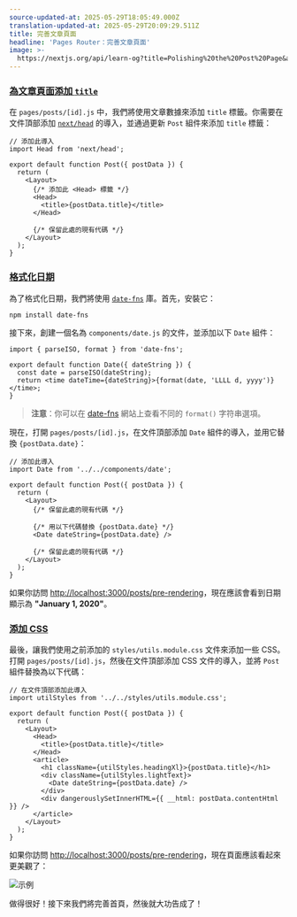 ```yaml
---
source-updated-at: 2025-05-29T18:05:49.000Z
translation-updated-at: 2025-05-29T20:09:29.511Z
title: 完善文章頁面
headline: 'Pages Router：完善文章頁面'
image: >-
  https://nextjs.org/api/learn-og?title=Polishing%20the%20Post%20Page&amp;chapter=34
---
```


### [為文章頁面添加 `title`](#adding-title-to-the-post-page)

在 `pages/posts/[id].js` 中，我們將使用文章數據來添加 `title` 標籤。你需要在文件頂部添加 [`next/head`](/docs/api-reference/next/head) 的導入，並通過更新 `Post` 組件來添加 `title` 標籤：

```
// 添加此導入
import Head from 'next/head';
 
export default function Post({ postData }) {
  return (
    <Layout>
      {/* 添加此 <Head> 標籤 */}
      <Head>
        <title>{postData.title}</title>
      </Head>
 
      {/* 保留此處的現有代碼 */}
    </Layout>
  );
}
```

### [格式化日期](#formatting-the-date)

為了格式化日期，我們將使用 [`date-fns`](https://date-fns.org/) 庫。首先，安裝它：

```
npm install date-fns
```

接下來，創建一個名為 `components/date.js` 的文件，並添加以下 `Date` 組件：

```
import { parseISO, format } from 'date-fns';
 
export default function Date({ dateString }) {
  const date = parseISO(dateString);
  return <time dateTime={dateString}>{format(date, 'LLLL d, yyyy')}</time>;
}
```

> **注意**：你可以在 [date-fns](https://date-fns.org/v2.16.1/docs/format) 網站上查看不同的 `format()` 字符串選項。

現在，打開 `pages/posts/[id].js`，在文件頂部添加 `Date` 組件的導入，並用它替換 `{postData.date}`：

```
// 添加此導入
import Date from '../../components/date';
 
export default function Post({ postData }) {
  return (
    <Layout>
      {/* 保留此處的現有代碼 */}
 
      {/* 用以下代碼替換 {postData.date} */}
      <Date dateString={postData.date} />
 
      {/* 保留此處的現有代碼 */}
    </Layout>
  );
}
```

如果你訪問 [http://localhost:3000/posts/pre-rendering](http://localhost:3000/posts/pre-rendering)，現在應該會看到日期顯示為 **"January 1, 2020"**。

### [添加 CSS](#adding-css)

最後，讓我們使用之前添加的 `styles/utils.module.css` 文件來添加一些 CSS。打開 `pages/posts/[id].js`，然後在文件頂部添加 CSS 文件的導入，並將 `Post` 組件替換為以下代碼：

```
// 在文件頂部添加此導入
import utilStyles from '../../styles/utils.module.css';
 
export default function Post({ postData }) {
  return (
    <Layout>
      <Head>
        <title>{postData.title}</title>
      </Head>
      <article>
        <h1 className={utilStyles.headingXl}>{postData.title}</h1>
        <div className={utilStyles.lightText}>
          <Date dateString={postData.date} />
        </div>
        <div dangerouslySetInnerHTML={{ __html: postData.contentHtml }} />
      </article>
    </Layout>
  );
}
```

如果你訪問 [http://localhost:3000/posts/pre-rendering](http://localhost:3000/posts/pre-rendering)，現在頁面應該看起來更美觀了：

![示例](https://h8DxKfmAPhn8O0p3.public.blob.vercel-storage.com/learn/pages-router/dynamic-routes/post-page-css.png)

做得很好！接下來我們將完善首頁，然後就大功告成了！